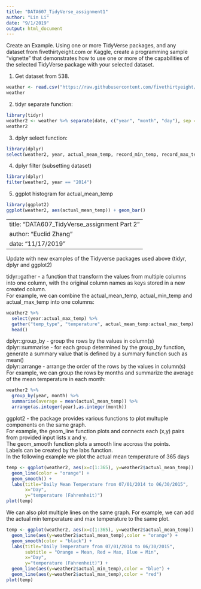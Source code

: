 ```yaml
---
title: "DATA607_TidyVerse_assignment1"
author: "Lin Li"
date: "9/1/2019"
output: html_document
---
```


Create an Example.  Using one or more TidyVerse packages, and any dataset from fivethirtyeight.com or Kaggle, create a programming sample “vignette” that demonstrates how to use one or more of the capabilities of the selected TidyVerse package with your selected dataset. 

1. Get dataset from 538.


```r
weather <- read.csv("https://raw.githubusercontent.com/fivethirtyeight/data/master/us-weather-history/KCLT.csv")
weather
```

2. tidyr separate function:
```r
library(tidyr)
weather2 <- weather %>% separate(date, c("year", "month", "day"), sep = "-")
weather2
```

3. dplyr select function:

```r
library(dplyr)
select(weather2, year, actual_mean_temp, record_min_temp, record_max_temp, record_precipitation)
```

4. dplyr filter (subsetting dataset)

```r
library(dplyr)
filter(weather2, year == "2014")
```

5. ggplot histogram for actual_mean_temp

```r
library(ggplot2)
ggplot(weather2, aes(actual_mean_temp)) + geom_bar()
```


 
---
title: "DATA607_TidyVerse_assignment Part 2"
author: "Euclid Zhang"
date: "11/17/2019"
---
  
Update with new examples of the Tidyverse packages used above (tidyr, dplyr and ggplot2)
  
tidyr::gather - a function that transform the values from multiple columns into one column, with the original column names as keys stored in a new created column.  
For example, we can combine the actual_mean_temp, actual_min_temp and actual_max_temp into one columns:
```r
weather2 %>%
  select(year:actual_max_temp) %>% 
  gather("temp_type", "temperature", actual_mean_temp:actual_max_temp) %>% 
  head()
```
dplyr::group_by - group the rows by the values in column(s)  
dplyr::summarise - for each group determined by the group_by function, generate a summary value that is defined by a summary function such as mean()  
dplyr::arrange - arrange the order of the rows by the values in column(s)   
For example, we can group the rows by months and summarize the average of the mean temperature in each month:
```r
weather2 %>% 
  group_by(year, month) %>% 
  summarise(average = mean(actual_mean_temp)) %>% 
  arrange(as.integer(year),as.integer(month))
```

ggplot2 - the package provides various functions to plot multuple components on the same graph.  
For example, the geom_line function plots and connects each (x,y) pairs from provided input lists x and y.  
The geom_smooth function plots a smooth line accross the points.  
Labels can be created by the labs function.  
In the following example we plot the actual mean temperature of 365 days
```r
temp <- ggplot(weather2, aes(x=c(1:365), y=weather2$actual_mean_temp)) + 
  geom_line(color = "orange") +
  geom_smooth() +
  labs(title="Daily Mean Temperature from 07/01/2014 to 06/30/2015",
       x="Day",
       y="temperature (Fahrenheit)")
plot(temp)
```

We can also plot multiple lines on the same graph. For example, we can add the actual min temperature and max temperature to the same plot.
```r
temp <- ggplot(weather2, aes(x=c(1:365), y=weather2$actual_mean_temp)) + 
  geom_line(aes(y=weather2$actual_mean_temp),color = "orange") +
  geom_smooth(color = "black") +
  labs(title="Daily Temperature from 07/01/2014 to 06/30/2015",
       subtitle = "Orange = Mean, Red = Max, Blue = Min",
       x="Day",
       y="temperature (Fahrenheit)") +
  geom_line(aes(y=weather2$actual_min_temp),color = "blue") +
  geom_line(aes(y=weather2$actual_max_temp),color = "red")
plot(temp)
```

